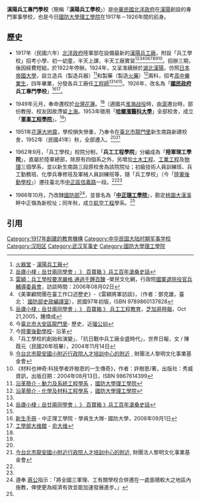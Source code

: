 {{noteTA
|1=zh-cn:辽沈战役; zh-hk:遼瀋戰役; zh-tw:遼西會戰;
|2=zh-cn:淮海战役; zh-hk:淮海戰役; zh-tw:徐蚌會戰;
|3=zh-cn:平津战役; zh-hk:平津戰役; zh-tw:平津會戰;
}}

'''漢陽兵工專門學校'''（簡稱「'''漢陽兵工學校'''」）是[[中華民國|中華民國]][[北洋政府|北洋政府]]在[[漢陽|漢陽]]創設的專門軍事學校，也是今日[[國防大學理工學院|國防大學理工學院]]在1917年－1926年間的前身。

==歷史==
*1917年（民國六年）[[北洋政府|北洋政府]]陸軍部在設備最新的[[漢陽兵工廠|漢陽兵工廠]]，附設「兵工學校」招考小學、初一幼童，半天上課，半天工廠實習<ref name="漢陽">[http://www.chinesefirearms.com/110108/history/hanyang.htm 火器堂] {{Wayback|url=http://www.chinesefirearms.com/110108/history/hanyang.htm |date=20201101111135 }} - [[漢陽兵工廠|漢陽兵工廠]]</ref><ref name="ordnance">[http://ordnance.groups.com.tw 岳廬小棧﹝岳廿兩同學會﹞ 》 百寶箱 》兵工百年滄桑史話]</ref><ref name="vac-2006-01">[http://lov.vac.gov.tw/Oralhistory/Content.aspx?i=382&c=1 雷穎：兵工學校要求嚴格 通過千錘百鍊] {{Wayback|url=http://lov.vac.gov.tw/Oralhistory/Content.aspx?i=382&c=1 |date=20190502202117 }}-榮民文化網，行政院[[國軍退除役官兵輔導委員會|國軍退除役官兵輔導委員會]]，訪談時間：2006年08月02日</ref><ref name="ndu-2008"> 《美軍顧問團在臺工作口述歷史》-《雷穎將軍訪談》，（作者：鄧克雄，臺北： [[中華民國國防部|國防部]][[史政編譯室|史政編譯室]]），民國97年初版，ISBN 9789860137828</ref><ref name="ccit_history">[http://ordnance.groups.com.tw 岳廬小棧﹝岳廿兩同學會﹞ 》 百寶箱 》 兵工工程教育]，[[芝加哥太陽報|芝加哥時報]]，Oct 21,2005，鍾煥成</ref><ref name="tpe01">今[[臺北市|臺北市]][[大安區_(臺北市)|大安區]][[龍門里_(臺北市)#.E6.AD.B7.E5.8F.B2|龍門里]]- 歷史，近[[瑠公圳|瑠公圳]]</ref><ref name="log01">今[[陸軍後勤學校#.E6.B2.BF.E9.9D.A9|陸軍後勤學校]]- 沿革</ref><ref>「兵工學校的創始和演變」、「抗日戰中兵工廠全盛時代」，世界日報，文 / 陳葭元（民國26年班畢），2004年11月14日 </ref><ref name="lai-01">[http://www.lmcf.org.tw/%E6%A6%AE%E6%B0%91%E7%9C%B7%E5%9C%92%E5%9C%B0/%E6%88%90%E9%95%B7/%E4%BE%86%E6%96%B0%E9%99%BD.htm 今台北市龍安國小附近行政院人才培訓中心的附近] {{Wayback|url=http://www.lmcf.org.tw/%E6%A6%AE%E6%B0%91%E7%9C%B7%E5%9C%92%E5%9C%B0/%E6%88%90%E9%95%B7/%E4%BE%86%E6%96%B0%E9%99%BD.htm |date=20200808071802 }}, 財團法人黎明文化事業基金會</ref><ref>《材料也神奇:科技學者許樹恩的一生傳奇》，作者：許樹恩/著，出版社：秀威資訊，出版日期：2004年08月13日，ISBN 9867614399</ref>。招辦三期，後因經費短絀，於1922年停辦。1924年，又呈准續辦於[[湖北|湖北]][[漢陽|漢陽]]，仿照[[日本|日本]][[帝國大學|帝國大學]]，設立造兵（製造兵器）<ref>[http://power.ccit.ndu.edu.tw/files/11-1015-68.php   沿革簡介 - 動力及系統工程學系] {{Wayback|url=http://power.ccit.ndu.edu.tw/files/11-1015-68.php |date=20131004213427 }}，[[國防大學理工學院|國防大學理工學院]]</ref>和製藥（製造[[火藥|火藥]]）<ref>[http://cme.ccit.ndu.edu.tw/files/15-1004-71,c21-1.php   沿革簡介 - 化學及材料工程學系] {{Wayback|url=http://cme.ccit.ndu.edu.tw/files/15-1004-71,c21-1.php |date=20160312033351 }}，[[國防大學理工學院|國防大學理工學院]]</ref>兩科，招考[[高中|高中]][[畢業生|畢業生]]，四年畢業，分發各兵工廠任[[工程師|工程師]]<ref name="ccit_stu_2008"/><ref>[http://ordnance.groups.com.tw 岳廬小棧﹝岳廿兩同學會﹞ 》 百寶箱 》兵工百年滄桑史話]</ref><ref name="ccit_history"/>。1926年，改名為「'''[[國民政府|國民政府]]兵工專門學校'''」<ref name="ccit_stu_2008">[http://stu.ccit.ndu.edu.tw/ezfiles/6/1006/img/5.pdf 新生手冊] {{Wayback|url=http://stu.ccit.ndu.edu.tw/ezfiles/6/1006/img/5.pdf |date=20131004213903 }} - 中正理工學院 - 學員生大隊- 國防大學，2008年09月1日</ref><ref>[http://www.quzefang.cn/yudawei10/yu3009.htm 工學部大维館] {{Wayback|url=http://www.quzefang.cn/yudawei10/yu3009.htm |date=20160304081214 }} - [[俞大维|俞大维]]</ref>。

*1949年元月，奉命遷校於[[台灣|台灣]][[花蓮縣|花蓮]]。<ref name="ccit_history"/>（適國共[[淮海战役|淮海战役]]時，由[[滬|滬]]遷台時，部份教授、校友因故滯留[[上海|上海]]。1953年徵用「'''[[哈爾濱醫科大學|哈爾濱醫科大學]]'''」全部校舍，成立「'''[[軍事工程學院|軍事工程學院]]'''」。<ref name="ccit_history"/>）

*1951年[[1951年縱谷地震系列|花蓮大地震]]，學校損失慘重，乃奉令在[[臺北市|臺北市]][[龍門里_(臺北市)|龍門里]]新生南路新建校舍，1952年（民國41年）秋，全部遷入。<ref name="ccit_stu_2008"/><ref name="lai-01">[http://www.lmcf.org.tw/%E6%A6%AE%E6%B0%91%E7%9C%B7%E5%9C%92%E5%9C%B0/%E6%88%90%E9%95%B7/%E4%BE%86%E6%96%B0%E9%99%BD.htm 今台北市龍安國小附近行政院人才培訓中心的附近], 財團法人黎明文化事業基金會</ref>

*1962年9月，「兵工學校」校院分制，「'''兵工工程學院'''」分編成為「'''陸軍理工學院'''」，直屬於陸軍總部，除原有四個系之外，另增加[[土木工程|土木工程]]、[[工業工程|工業工程]]及[[物理|物理]]三個學系，並以新生南路三段原校舍為該院院址；初級技術人員訓練班、兵工勤務班、化學兵專修班及軍械人員訓練班等，隨「兵工學校」（今「[[陸軍後勤學校|陸軍後勤學校]]」）遷往臺北市[[中正區_(臺北市)|中正區]][[信義路_(台北市)|信義路]]一段。<ref name="ccit_stu_2008"/><ref name="tpe01"/>

*1966年10月，乃改隸[[中華民國國防部|國防部]]<ref>遵奉  [[蔣公|蔣公]]指示：「將全國三軍理、工有關學校合併遷在一處面積較大之地區內施教，俾使更為經濟有效並能加速發展進步。」</ref>，並晉名為「'''[[中正理工學院|中正理工學院]]'''」，勘定[[桃園市|桃園]][[大漢溪|大漢溪]]畔中正嶺為新校址；同年秋，成立[[航空工程|航空工程]]學系。<ref name="ccit_stu_2008"/>

==引用==
{{reflist}}

[[Category:1917年創建的教育機構|Category:1917年創建的教育機構]]
[[Category:中华民国大陆时期军事学校|Category:中华民国大陆时期军事学校]]
[[Category:汉阳区|Category:汉阳区]]
[[Category:武汉军事史|Category:武汉军事史]]
[[Category:國防大學理工學院|Category:國防大學理工學院]]